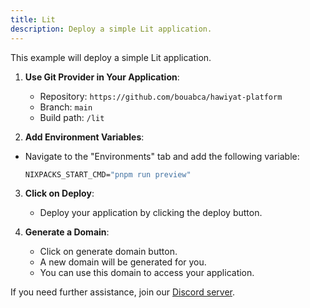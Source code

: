 ```yaml
---
title: Lit
description: Deploy a simple Lit application.
---
```



This example will deploy a simple Lit application.


1. **Use Git Provider in Your Application**:
   - Repository: `https://github.com/bouabca/hawiyat-platform`
   - Branch: `main`
   - Build path: `/lit`

2. **Add Environment Variables**:
- Navigate to the "Environments" tab and add the following variable:
   ```cmd
   NIXPACKS_START_CMD="pnpm run preview"
   ```

3. **Click on Deploy**:
   - Deploy your application by clicking the deploy button.

4. **Generate a Domain**:
    - Click on generate domain button.
    - A new domain will be generated for you.
    - You can use this domain to access your application.
    
If you need further assistance, join our [Discord server](https://discord.com/).